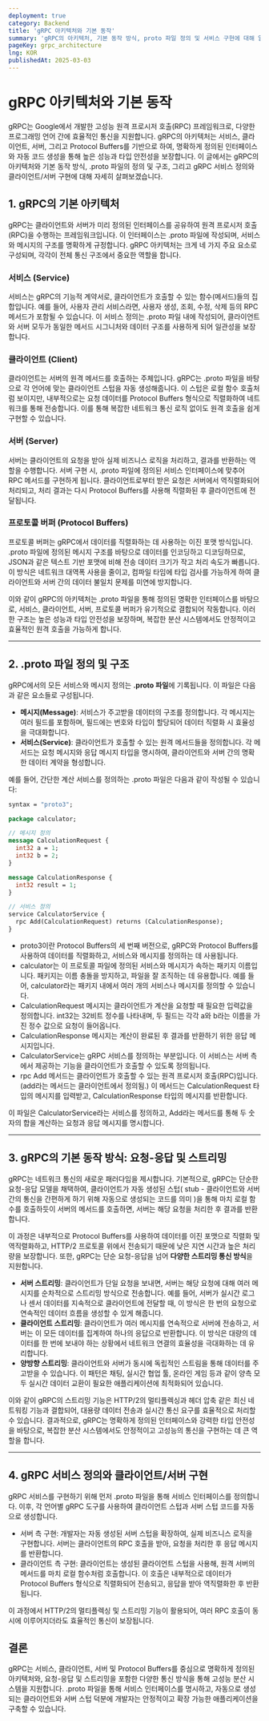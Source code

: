 ```yaml
---
deployment: true
category: Backend
title: 'gRPC 아키텍처와 기본 동작'
summary: 'gRPC의 아키텍처, 기본 동작 방식, proto 파일 정의 및 서비스 구현에 대해 알아봅니다.'
pageKey: grpc_architecture
lng: KOR
publishedAt: 2025-03-03
---
```


# gRPC 아키텍처와 기본 동작

gRPC는 Google에서 개발한 고성능 원격 프로시저 호출(RPC) 프레임워크로, 다양한 프로그래밍 언어 간에 효율적인 통신을 지원합니다. gRPC의 아키텍처는 서비스, 클라이언트, 서버, 그리고 Protocol Buffers를 기반으로 하여, 명확하게 정의된 인터페이스와 자동 코드 생성을 통해 높은 성능과 타입 안전성을 보장합니다. 이 글에서는 gRPC의 아키텍처와 기본 동작 방식, .proto 파일의 정의 및 구조, 그리고 gRPC 서비스 정의와 클라이언트/서버 구현에 대해 자세히 살펴보겠습니다.

## 1. gRPC의 기본 아키텍처

gRPC는 클라이언트와 서버가 미리 정의된 인터페이스를 공유하여 원격 프로시저 호출(RPC)을 수행하는 프레임워크입니다. 이 인터페이스는 .proto 파일에 작성되며, 서비스와 메시지의 구조를 명확하게 규정합니다. gRPC 아키텍처는 크게 네 가지 주요 요소로 구성되며, 각각이 전체 통신 구조에서 중요한 역할을 합니다.

### 서비스 (Service)

서비스는 gRPC의 기능적 계약서로, 클라이언트가 호출할 수 있는 함수(메서드)들의 집합입니다. 예를 들어, 사용자 관리 서비스라면, 사용자 생성, 조회, 수정, 삭제 등의 RPC 메서드가 포함될 수 있습니다. 이 서비스 정의는 .proto 파일 내에 작성되어, 클라이언트와 서버 모두가 동일한 메서드 시그니처와 데이터 구조를 사용하게 되어 일관성을 보장합니다.

### 클라이언트 (Client)

클라이언트는 서버의 원격 메서드를 호출하는 주체입니다. gRPC는 .proto 파일을 바탕으로 각 언어에 맞는 클라이언트 스텁을 자동 생성해줍니다. 이 스텁은 로컬 함수 호출처럼 보이지만, 내부적으로는 요청 데이터를 Protocol Buffers 형식으로 직렬화하여 네트워크를 통해 전송합니다. 이를 통해 복잡한 네트워크 통신 로직 없이도 원격 호출을 쉽게 구현할 수 있습니다.

### 서버 (Server)

서버는 클라이언트의 요청을 받아 실제 비즈니스 로직을 처리하고, 결과를 반환하는 역할을 수행합니다. 서버 구현 시, .proto 파일에 정의된 서비스 인터페이스에 맞추어 RPC 메서드를 구현하게 됩니다. 클라이언트로부터 받은 요청은 서버에서 역직렬화되어 처리되고, 처리 결과는 다시 Protocol Buffers를 사용해 직렬화된 후 클라이언트에 전달됩니다.

### 프로토콜 버퍼 (Protocol Buffers)

프로토콜 버퍼는 gRPC에서 데이터를 직렬화하는 데 사용하는 이진 포맷 방식입니다. .proto 파일에 정의된 메시지 구조를 바탕으로 데이터를 인코딩하고 디코딩하므로, JSON과 같은 텍스트 기반 포맷에 비해 전송 데이터 크기가 작고 처리 속도가 빠릅니다. 이 방식은 네트워크 대역폭 사용을 줄이고, 컴파일 타임에 타입 검사를 가능하게 하여 클라이언트와 서버 간의 데이터 불일치 문제를 미연에 방지합니다.

이와 같이 gRPC의 아키텍처는 .proto 파일을 통해 정의된 명확한 인터페이스를 바탕으로, 서비스, 클라이언트, 서버, 프로토콜 버퍼가 유기적으로 결합되어 작동합니다. 이러한 구조는 높은 성능과 타입 안전성을 보장하며, 복잡한 분산 시스템에서도 안정적이고 효율적인 원격 호출을 가능하게 합니다.

---

## 2. .proto 파일 정의 및 구조

gRPC에서의 모든 서비스와 메시지 정의는 **.proto 파일**에 기록됩니다. 이 파일은 다음과 같은 요소들로 구성됩니다.

- **메시지(Message)**: 서비스가 주고받을 데이터의 구조를 정의합니다. 각 메시지는 여러 필드를 포함하며, 필드에는 번호와 타입이 할당되어 데이터 직렬화 시 효율성을 극대화합니다.
- **서비스(Service)**: 클라이언트가 호출할 수 있는 원격 메서드들을 정의합니다. 각 메서드는 요청 메시지와 응답 메시지 타입을 명시하여, 클라이언트와 서버 간의 명확한 데이터 계약을 형성합니다.

예를 들어, 간단한 계산 서비스를 정의하는 .proto 파일은 다음과 같이 작성될 수 있습니다:

```proto title="grpc proto" showLineNumbers
syntax = "proto3";

package calculator;

// 메시지 정의
message CalculationRequest {
  int32 a = 1;
  int32 b = 2;
}

message CalculationResponse {
  int32 result = 1;
}

// 서비스 정의
service CalculatorService {
  rpc Add(CalculationRequest) returns (CalculationResponse);
}
```

- <codeline>proto3</codeline>이란 Protocol Buffers의 세 번째 버전으로, gRPC와
  Protocol Buffers를 사용하여 데이터를 직렬화하고, 서비스와 메시지를 정의하는 데
  사용됩니다.
- <codeline>calculator</codeline>는 이 프로토콜 파일에 정의된 서비스와 메시지가
  속하는 패키지 이름입니다. 패키지는 이름 충돌을 방지하고, 파일을 잘 조직하는 데
  유용합니다. 예를 들어, calculator라는 패키지 내에서 여러 개의 서비스나
  메시지를 정의할 수 있습니다.
- <codeline>CalculationRequest</codeline> 메시지는 클라이언트가 계산을 요청할 때
  필요한 입력값을 정의합니다. int32는 32비트 정수를 나타내며, 두 필드는 각각 a와
  b라는 이름을 가진 정수 값으로 요청이 들어옵니다.
- <codeline>CalculationResponse</codeline> 메시지는 계산이 완료된 후 결과를 반환하기
  위한 응답 메시지입니다.
- <codeline>CalculatorService</codeline>는 gRPC 서비스를 정의하는 부분입니다. 이
  서비스는 서버 측에서 제공하는 기능을 클라이언트가 호출할 수 있도록 정의됩니다.
- <codeline>rpc Add</codeline> 메서드는 클라이언트가 호출할 수 있는 원격 프로시저
  호출(RPC)입니다.(add라는 메서드는 클라이언트에서 정의됨.) 이 메서드는 CalculationRequest
  타입의 메시지를 입력받고, CalculationResponse 타입의 메시지를 반환합니다.

이 파일은 CalculatorService라는 서비스를 정의하고, Add라는 메서드를 통해 두 숫자의 합을 계산하는 요청과 응답 메시지를 명시합니다.

---

## 3. gRPC의 기본 동작 방식: 요청-응답 및 스트리밍

gRPC는 네트워크 통신의 새로운 패러다임을 제시합니다. 기본적으로, gRPC는 단순한 요청-응답 모델을 채택하여, 클라이언트가 자동 생성된 스텁( stub - 클라이언트와 서버 간의 통신을 간편하게 하기 위해 자동으로 생성되는 코드를 의미 )을 통해 마치 로컬 함수를 호출하듯이 서버의 메서드를 호출하면, 서버는 해당 요청을 처리한 후 결과를 반환합니다.



이 과정은 내부적으로 Protocol Buffers를 사용하여 데이터를 이진 포맷으로 직렬화 및 역직렬화하고, HTTP/2 프로토콜 위에서 전송되기 때문에 낮은 지연 시간과 높은 처리량을 보장합니다. 또한, gRPC는 단순 요청-응답을 넘어 **다양한 스트리밍 통신 방식**을 지원합니다.

- **서버 스트리밍**: 클라이언트가 단일 요청을 보내면, 서버는 해당 요청에 대해 여러 메시지를 순차적으로 스트리밍 방식으로 전송합니다. 예를 들어, 서버가 실시간 로그나 센서 데이터를 지속적으로 클라이언트에 전달할 때, 이 방식은 한 번의 요청으로 연속적인 데이터 흐름을 생성할 수 있게 해줍니다.
- **클라이언트 스트리밍**: 클라이언트가 여러 메시지를 연속적으로 서버에 전송하고, 서버는 이 모든 데이터를 집계하여 하나의 응답으로 반환합니다. 이 방식은 대량의 데이터를 한 번에 보내야 하는 상황에서 네트워크 연결의 효율성을 극대화하는 데 유리합니다.
- **양방향 스트리밍**: 클라이언트와 서버가 동시에 독립적인 스트림을 통해 데이터를 주고받을 수 있습니다. 이 패턴은 채팅, 실시간 협업 툴, 온라인 게임 등과 같이 양측 모두 실시간 데이터 교환이 필요한 애플리케이션에 최적화되어 있습니다.

이와 같이 gRPC의 스트리밍 기능은 HTTP/2의 멀티플렉싱과 헤더 압축 같은 최신 네트워킹 기능과 결합되어, 대용량 데이터 전송과 실시간 통신 요구를 효율적으로 처리할 수 있습니다. 결과적으로, gRPC는 명확하게 정의된 인터페이스와 강력한 타입 안전성을 바탕으로, 복잡한 분산 시스템에서도 안정적이고 고성능의 통신을 구현하는 데 큰 역할을 합니다.

---

## 4. gRPC 서비스 정의와 클라이언트/서버 구현

gRPC 서비스를 구현하기 위해 먼저 .proto 파일을 통해 서비스 인터페이스를 정의합니다. 이후, 각 언어별 gRPC 도구를 사용하여 클라이언트 스텁과 서버 스텁 코드를 자동으로 생성합니다.

- 서버 측 구현: 개발자는 자동 생성된 서버 스텁을 확장하여, 실제 비즈니스 로직을 구현합니다. 서버는 클라이언트의 RPC 호출을 받아, 요청을 처리한 후 응답 메시지를 반환합니다.
- 클라이언트 측 구현: 클라이언트는 생성된 클라이언트 스텁을 사용해, 원격 서버의 메서드를 마치 로컬 함수처럼 호출합니다. 이 호출은 내부적으로 데이터가 Protocol Buffers 형식으로 직렬화되어 전송되고, 응답을 받아 역직렬화한 후 반환됩니다.

이 과정에서 HTTP/2의 멀티플렉싱 및 스트리밍 기능이 활용되어, 여러 RPC 호출이 동시에 이루어지더라도 효율적인 통신이 보장됩니다.

## 결론

gRPC는 서비스, 클라이언트, 서버 및 Protocol Buffers를 중심으로 명확하게 정의된 아키텍처와, 요청-응답 및 스트리밍을 포함한 다양한 통신 방식을 통해 고성능 분산 시스템을 지원합니다. .proto 파일을 통해 서비스 인터페이스를 명시하고, 자동으로 생성되는 클라이언트와 서버 스텁 덕분에 개발자는 안정적이고 확장 가능한 애플리케이션을 구축할 수 있습니다.

